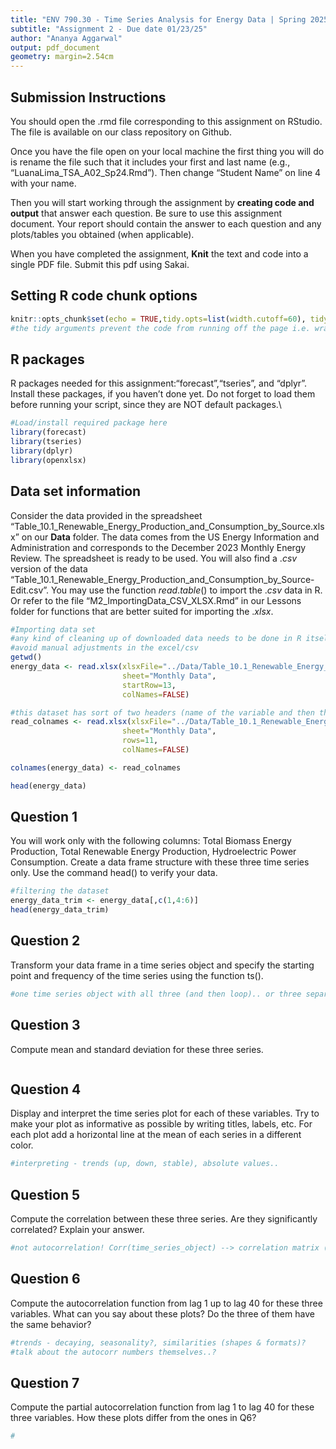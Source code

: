 ```yaml
---
title: "ENV 790.30 - Time Series Analysis for Energy Data | Spring 2025"
subtitle: "Assignment 2 - Due date 01/23/25"
author: "Ananya Aggarwal"
output: pdf_document
geometry: margin=2.54cm
---
```


## Submission Instructions

You should open the .rmd file corresponding to this assignment on RStudio. The file is available on our class repository on Github.   

Once you have the file open on your local machine the first thing you will do is rename the file such that it includes your first and last name (e.g., "LuanaLima_TSA_A02_Sp24.Rmd"). Then change "Student Name" on line 4 with your name. 

Then you will start working through the assignment by  **creating code and output** that answer each question. Be sure to use this assignment document. Your report should contain the answer to each question and any plots/tables you obtained (when applicable).

When you have completed the assignment, **Knit** the text and code into a single PDF file. Submit this pdf using Sakai. 

## Setting R code chunk options

```r
knitr::opts_chunk$set(echo = TRUE,tidy.opts=list(width.cutoff=60), tidy=TRUE) 
#the tidy arguments prevent the code from running off the page i.e. wrap by itself

```

## R packages

R packages needed for this assignment:"forecast","tseries", and "dplyr". Install these packages, if you haven't done yet. Do not forget to load them before running your script, since they are NOT default packages.\\

```r
#Load/install required package here
library(forecast)
library(tseries)
library(dplyr)
library(openxlsx)

```


## Data set information  

Consider the data provided in the spreadsheet "Table_10.1_Renewable_Energy_Production_and_Consumption_by_Source.xlsx" on our **Data** folder. The data comes from the US Energy Information and Administration and corresponds to the December 2023 Monthly Energy Review. The spreadsheet is ready to be used. You will also find a $.csv$ version of the data "Table_10.1_Renewable_Energy_Production_and_Consumption_by_Source-Edit.csv". You may use the function $read.table()$ to import the $.csv$ data in R. Or refer to the file "M2_ImportingData_CSV_XLSX.Rmd" in our Lessons folder for functions that are better suited for importing the $.xlsx$.

```r
#Importing data set
#any kind of cleaning up of downloaded data needs to be done in R itself to make the code reproducible
#avoid manual adjustments in the excel/csv
getwd()
energy_data <- read.xlsx(xlsxFile="../Data/Table_10.1_Renewable_Energy_Production_and_Consumption_by_Source.xlsx",
                         sheet="Monthly Data",
                         startRow=13,
                         colNames=FALSE)

#this dataset has sort of two headers (name of the variable and then the units)
read_colnames <- read.xlsx(xlsxFile="../Data/Table_10.1_Renewable_Energy_Production_and_Consumption_by_Source.xlsx",
                         sheet="Monthly Data",
                         rows=11,
                         colNames=FALSE)

colnames(energy_data) <- read_colnames

head(energy_data)
```


## Question 1
You will work only with the following columns: Total Biomass Energy Production, Total Renewable Energy Production, Hydroelectric Power Consumption. Create a data frame structure with these three time series only. Use the command head() to verify your data.

```r
#filtering the dataset
energy_data_trim <- energy_data[,c(1,4:6)]
head(energy_data_trim)
```


## Question 2
Transform your data frame in a time series object and specify the starting point and frequency of the time series using the function ts().

```r
#one time series object with all three (and then loop).. or three separate variables - any works

```


## Question 3
Compute mean and standard deviation for these three series.

```r

```


## Question 4
Display and interpret the time series plot for each of these variables. Try to make your plot as informative as possible by writing titles, labels, etc. For each plot add a horizontal line at the mean of each series in a different color.

```r
#interpreting - trends (up, down, stable), absolute values..

```


## Question 5
Compute the correlation between these three series. Are they significantly correlated? Explain your answer.

```r
#not autocorrelation! Corr(time_series_object) --> correlation matrix (+/-1)

```


## Question 6
Compute the autocorrelation function from lag 1 up to lag 40 for these three variables. What can you say about these plots? Do the three of them have the same behavior?

```r
#trends - decaying, seasonality?, similarities (shapes & formats)?
#talk about the autocorr numbers themselves..?

```


## Question 7
Compute the partial autocorrelation function from lag 1 to lag 40 for these three variables. How these plots differ from the ones in Q6?

```r
#

```


